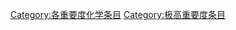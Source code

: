 {{catmore1|[[WikiProject:化學|WikiProject:化學]]}}
{{Articles by Importance|topic=化学|importance=}}
{{CategoryTOC}}
{{empty category}}
[[Category:各重要度化学条目|Category:各重要度化学条目]]
[[Category:极高重要度条目|Category:极高重要度条目]]